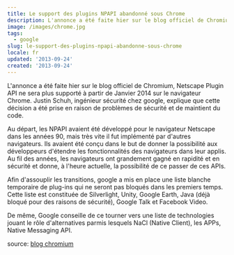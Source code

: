 ```yaml
---
title: Le support des plugins NPAPI abandonné sous Chrome
description: L'annonce a été faite hier sur le blog officiel de Chromium, Netscape Plugin API ne sera plus supporté à partir de Janvier 2014 sur le navigateur Chrome. Justin Schuh, ingénieur sécurité chez google, explique que cette décision a été prise en raison de problèmes de sécurité et de maintient du code.
image: /images/chrome.jpg
tags:
  - google
slug: le-support-des-plugins-npapi-abandonne-sous-chrome
locale: fr
updated: '2013-09-24'
created: '2013-09-24'
---
```


L'annonce a été faite hier sur le blog officiel de Chromium, Netscape Plugin API ne sera plus supporté à partir de Janvier 2014 sur le navigateur Chrome. Justin Schuh, ingénieur sécurité chez google, explique que cette décision a été prise en raison de problèmes de sécurité et de maintient du code.

Au départ, les NPAPI avaient été développé pour le navigateur Netscape dans les années 90, mais très vite il fut implémenté par d'autres navigateurs. Ils avaient été conçu dans le but de donner la possibilité aux développeurs d'étendre les fonctionnalités des navigateurs dans leur applis. Au fil des années, les navigateurs ont grandement gagné en rapidité et en sécurité et donne, à l'heure actuelle, la possibilité de ce passer de ces APIs.

Afin d'assouplir les transitions, google a mis en place une liste blanche temporaire de plug-ins qui ne seront pas bloqués dans les premiers temps. Cette liste est constituée de Silverlight, Unity, Google Earth, Java (déjà bloqué pour des raisons de sécurité), Google Talk et Facebook Video.

De même, Google conseille de ce tourner vers une liste de technologies jouant le rôle d'alternatives parmis lesquels NaCl (Native Client), les APPs, Native Messaging API.

source: [blog chromium](https://blog.chromium.org/2013/09/saying-goodbye-to-our-old-friend-npapi.html)
